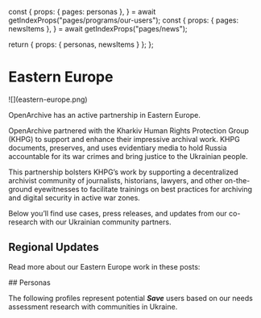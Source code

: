 
  const {
    props: { pages: personas },
  } = await getIndexProps("pages/programs/our-users");
  const {
    props: { pages: newsItems },
  } = await getIndexProps("pages/news");

return { props: { personas, newsItems } };
};

<HeaderSection>

# Eastern Europe

</HeaderSection>

<IntroSection>
![](eastern-europe.png)

OpenArchive has an active partnership in Eastern Europe.

OpenArchive partnered with the Kharkiv Human Rights Protection Group (KHPG) to support and enhance their impressive archival work. KHPG documents, preserves, and uses evidentiary media to hold Russia accountable for its war crimes and bring justice to the Ukrainian people.

This partnership bolsters KHPG’s work by supporting a decentralized archivist community of journalists, historians, lawyers, and other on-the-ground eyewitnesses to facilitate trainings on best practices for archiving and digital security in active war zones.

Below you’ll find use cases, press releases, and updates from our co-research with our Ukrainian community partners.

</IntroSection>

<RegionalNewsSection items={props.newsItems} region="eastern-europe">

## Regional Updates

Read more about our Eastern Europe work in these posts:

</RegionalNewsSection>

<PersonasSection personas={props.personas} region="eastern-europe">
## Personas

The following profiles represent potential **_Save_** users based on our needs assessment research with communities in Ukraine.

</PersonasSection>
